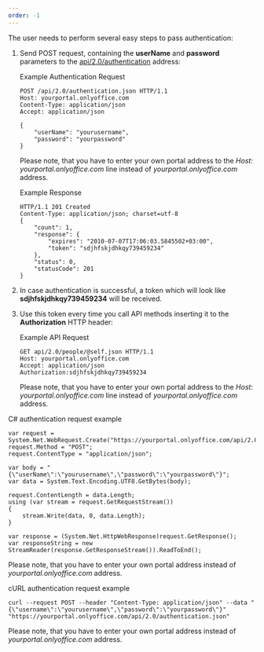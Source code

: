 ```yaml
---
order: -1
---
```

The user needs to perform several easy steps to pass authentication:

1. Send POST request, containing the **userName** and **password** parameters to the [api/2.0/authentication](/portals/method/authentication/post/api/2.0/authentication) address:

   Example Authentication Request

   ```
   POST /api/2.0/authentication.json HTTP/1.1
   Host: yourportal.onlyoffice.com
   Content-Type: application/json
   Accept: application/json

   {
       "userName": "yourusername",
       "password": "yourpassword"
   }
   ```

   Please note, that you have to enter your own portal address to the *Host: yourportal.onlyoffice.com* line instead of *yourportal.onlyoffice.com* address.

   Example Response

   ```
   HTTP/1.1 201 Created
   Content-Type: application/json; charset=utf-8
   {
       "count": 1,
       "response": {
           "expires": "2010-07-07T17:06:03.5845502+03:00",
           "token": "sdjhfskjdhkqy739459234"
       },
       "status": 0,
       "statusCode": 201
   }
   ```

2. In case authentication is successful, a token which will look like **sdjhfskjdhkqy739459234** will be received.

3. Use this token every time you call API methods inserting it to the **Authorization** HTTP header:

   Example API Request

   ```
   GET api/2.0/people/@self.json HTTP/1.1
   Host: yourportal.onlyoffice.com
   Accept: application/json
   Authorization:sdjhfskjdhkqy739459234
   ```

   Please note, that you have to enter your own portal address to the *Host: yourportal.onlyoffice.com* line instead of *yourportal.onlyoffice.com* address.

C# authentication request example

```
var request = System.Net.WebRequest.Create("https://yourportal.onlyoffice.com/api/2.0/authentication.json");
request.Method = "POST";
request.ContentType = "application/json";

var body = "{\"userName\":\"yourusername\",\"password\":\"yourpassword\"}";
var data = System.Text.Encoding.UTF8.GetBytes(body);

request.ContentLength = data.Length;
using (var stream = request.GetRequestStream())
{
    stream.Write(data, 0, data.Length);
}

var response = (System.Net.HttpWebResponse)request.GetResponse();
var responseString = new StreamReader(response.GetResponseStream()).ReadToEnd();
```

Please note, that you have to enter your own portal address instead of *yourportal.onlyoffice.com* address.

cURL authentication request example

```
curl --request POST --header "Content-Type: application/json" --data "{\"username\":\"yourusername\",\"password\":\"yourpassword\"}" "https://yourportal.onlyoffice.com/api/2.0/authentication.json"
```

Please note, that you have to enter your own portal address instead of *yourportal.onlyoffice.com* address.
